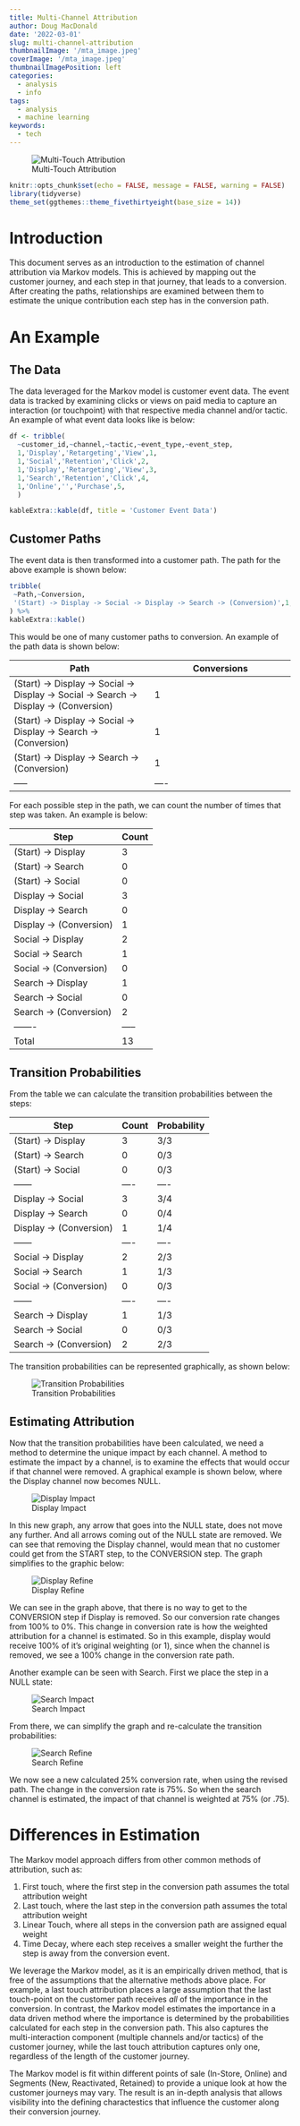 ```yaml
---
title: Multi-Channel Attribution
author: Doug MacDonald
date: '2022-03-01'
slug: multi-channel-attribution
thumbnailImage: '/mta_image.jpeg'
coverImage: '/mta_image.jpeg'
thumbnailImagePosition: left
categories:
  - analysis
  - info
tags:
  - analysis
  - machine learning
keywords:
  - tech
---
```


![Multi-Touch Attribution](/images/mta/mta_image.png)

```r
knitr::opts_chunk$set(echo = FALSE, message = FALSE, warning = FALSE)
library(tidyverse)
theme_set(ggthemes::theme_fivethirtyeight(base_size = 14))
```

# Introduction

This document serves as an introduction to the estimation of channel attribution via Markov models. This is achieved by mapping out the customer journey, and each step in that journey, that leads to a conversion. After creating the paths, relationships are examined between them to estimate the unique contribution each step has in the conversion path.

# An Example

## The Data

The data leveraged for the Markov model is customer event data. The event data is tracked by examining clicks or views on paid media to capture an interaction (or touchpoint) with that respective media channel and/or tactic. An example of what event data looks like is below:

```r
df <- tribble(
  ~customer_id,~channel,~tactic,~event_type,~event_step,
  1,'Display','Retargeting','View',1,
  1,'Social','Retention','Click',2,
  1,'Display','Retargeting','View',3,
  1,'Search','Retention','Click',4,
  1,'Online','','Purchase',5,
  )

kableExtra::kable(df, title = 'Customer Event Data')
```

## Customer Paths

The event data is then transformed into a customer path. The path for the above example is shown below:

```r
tribble(
 ~Path,~Conversion,
 '(Start) -> Display -> Social -> Display -> Search -> (Conversion)',1,
) %>%
kableExtra::kable()
```

This would be one of many customer paths to conversion. An example of the path data is shown below:

|Path|Conversions|
|----|----|
|(Start) -> Display -> Social -> Display -> Social -> Search -> Display -> (Conversion)| 1|
|(Start) -> Display -> Social -> Display -> Search -> (Conversion)| 1|
|(Start) -> Display ->  Search -> (Conversion)| 1|
|-----|----|

For each possible step in the path, we can count the number of times that step was taken. An example is below:

|Step|Count|
|------|--------|
|(Start) -> Display | 3|
|(Start) -> Search | 0 |
|(Start) -> Social |0 |
|Display -> Social | 3 |
|Display -> Search | 0 |
|Display -> (Conversion) | 1|
|Social -> Display | 2|
|Social -> Search | 1|
|Social -> (Conversion) | 0 |
|Search -> Display | 1 |
|Search -> Social | 0 |
|Search -> (Conversion) | 2|
|-------|-----|
|Total | 13 |

## Transition Probabilities

From the table we can calculate the transition probabilities between the steps:

|Step | Count | Probability |
|------|----|----|
|(Start) -> Display | 3| 3/3|
|(Start) -> Search | 0 | 0/3 |
|(Start) -> Social |0 | 0/3 |
|------|----|----|
|Display -> Social | 3 | 3/4 |
|Display -> Search | 0 | 0/4 |
|Display -> (Conversion) | 1| 1/4 |
|------|----|----|
|Social -> Display | 2| 2/3 |
|Social -> Search | 1| 1/3 |
|Social -> (Conversion) | 0 | 0/3 |
|------|----|----|
|Search -> Display | 1 | 1/3 |
|Search -> Social | 0 | 0/3 |
|Search -> (Conversion) | 2| 2/3 |

The transition probabilities can be represented graphically, as shown below:

![Transition Probabilities](/images/mta/transition_probabilites.png)

## Estimating Attribution

Now that the transition probabilities have been calculated, we need a method to determine the unique impact by each channel. A method to estimate the impact by a channel, is to examine the effects that would occur if that channel were removed. A graphical example is shown below, where the Display channel now becomes NULL. 

![Display Impact](/images/mta/display_impact.png)

In this new graph, any arrow that goes into the NULL state, does not move any further. And all arrows coming out of the NULL state are removed. We can see that removing the Display channel, would mean that no customer could get from the START step, to the CONVERSION step. The graph simplifies to the graphic below:

![Display Refine](/images/mta/display_refine.png)

We can see in the graph above, that there is no way to get to the CONVERSION step if Display is removed. So our conversion rate changes from 100% to 0%. This change in conversion rate is how the weighted attribution for a channel is estimated. So in this example, display would receive 100% of it's original weighting (or 1), since when the channel is removed, we see a 100% change in the conversion rate path.

Another example can be seen with Search. First we place the step in a NULL state:


![Search Impact](/images/mta/search_impact.png)


From there, we can simplify the graph and re-calculate the transition probabilities:

![Search Refine](/images/mta/search_refine.png)

We now see a new calculated 25% conversion rate, when using the revised path. The change in the conversion rate is 75%. So when the search channel is estimated, the impact of that channel is weighted at 75% (or .75).

# Differences in Estimation

The Markov model approach differs from other common methods of attribution, such as:

1. First touch, where the first step in the conversion path assumes the total attribution weight
2. Last touch, where the last step in the conversion path assumes the total attribution weight
3. Linear Touch, where all steps in the conversion path are assigned equal weight
4. Time Decay, where each step receives a smaller weight the further the step is away from the conversion event.

We leverage the Markov model, as it is an empirically driven method, that is free of the assumptions that the alternative methods above place. For example, a last touch attribution places a large assumption that the last touch-point on the customer path receives *all* of the importance in the conversion. In contrast, the Markov model estimates the importance in a data driven method where the importance is determined by the probabilities calculated for each step in the conversion path. This also captures the multi-interaction component  (multiple channels and/or tactics) of the customer journey, while the last touch attribution captures only one, regardless of the length of the customer journey.

The Markov model is fit within different points of sale (In-Store, Online) and Segments (New, Reactivated, Retained) to provide a unique look at how the customer journeys may vary. The result is an in-depth analysis that allows visibility into the defining charactestics that influence the customer along their conversion journey.